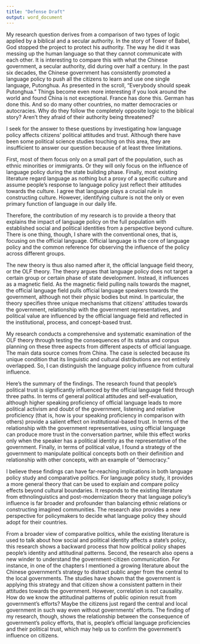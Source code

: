 ```yaml
---
title: "Defense Draft"
output: word_document
---
```


My research question derives from a comparison of two types of logic applied by a biblical and a secular authority. 
In the story of Tower of Babel, God stopped the project to protect his authority. 
The way he did it was messing up the human language so that they cannot communicate with each other.
It is interesting to compare this with what the Chinese government, a secular authority, did during over half a century. 
In the past six decades, the Chinese government has consistently promoted a language policy to push all the citizens to learn and use one single language, Putonghua.
As presented in the scroll, "Everybody should speak Putonghua." 
Things become even more interesting if you look around the world and found China is not exceptional. 
France has done this.
German has done this. 
And so do many other countries, no matter democracies or autocracies.
Why do they follow the completely opposite logic to the biblical story?
Aren't they afraid of their authority being threatened? 

I seek for the answer to these questions by investigating how language policy affects citizens' political attitudes and trust.
Although there have been some political science studies touching on this area, they are insufficient to answer our question because of at least three limitations.

First, most of them focus only on a small part of the population, such as ethnic minorities or immigrants.
Or they will only focus on the influence of language policy during the state building phase.
Finally, most existing literature regard language as nothing but a proxy of a specific culture and assume people's response to language policy just reflect their attitudes towards the culture.
I agree that language plays a crucial rule in constructing culture. 
However, identifying culture is not the only or even primary function of language in our daily life.

Therefore, the contribution of my research is to provide a theory that explains the impact of language policy on the full population with established social and political identities from a perspective beyond culture.
There is one thing, though, I share with the conventional ones, that is, focusing on the official language. 
Official language is the core of language policy and the common reference for observing the influence of the policy across different groups.

The new theory is thus also named after it, the official language field theory, or the OLF theory.
The theory argues that language policy does not target a certain group or certain phase of state development.
Instead, it influences as a magnetic field. 
As the magnetic field pulling nails towards the magnet, the official language field pulls official language speakers towards the government, although not their physic bodies but mind.
In particular, the theory specifies three unique mechanisms that citizens' attitudes towards the government, relationship with the government representatives, and political value are influenced by the official language field and reflected in the institutional, process, and concept-based trust. 

My research conducts a comprehensive and systematic examination of the OLF theory through testing the consequences of its status and corpus planning on these three aspects from different aspects of official language.
The main data source comes from China.
The case is selected because its unique condition that its linguistic and cultural distributions are not entirely overlapped.
So, I can distinguish the language policy influence from cultural influence.

Here's the summary of the findings. 
The research found that people's political trust is significantly influenced by the official language field through three paths.
In terms of general political attitudes and self-evaluation, although higher speaking proficiency of official language leads to more political activism and doubt of the government, listening and relative proficiency (that is, how is your speaking proficiency in comparison with others) provide a salient effect on institutional-based trust. 
In terms of the relationship with the government representatives, using official language can produce more trust in the conversation partner, while this effect works only when the speaker has a political identity as the representative of the government.
Finally, in terms of political value, I found a strategy of the government to manipulate political concepts both on their definition and relationship with other concepts, with an example of "democracy."

I believe these findings can have far-reaching implications in both language policy study and comparative politics.
For language policy study, it provides a more general theory that can be used to explain and compare policy effects beyond cultural boundaries. 
It responds to the existing literature from ethnolinguistics and post-modernization theory that language policy's influence is far broader and profounder than balancing ethnic relations or constructing imagined communities.
The research also provides a new perspective for policymakers to decide what language policy they should adopt for their countries.

From a broader view of comparative politics, while the existing literature is used to talk about how social and political identity affects a state's policy, this research shows a backward process that how political policy shapes people's identity and attitudinal patterns.
Second, the research also opens a new winder to understand the government-citizen communication.
For instance, in one of the chapters I mentioned a growing literature about the Chinese government's strategy to distract public anger from the central to the local governments.
The studies have shown that the government is applying this strategy and that citizen show a consistent pattern in their attitudes towards the government.
However, correlation is not causality.
How do we know the attitudinal patterns of public opinion result from government's efforts?
Maybe the citizens just regard the central and local government in such way even without governments' efforts.
The finding of my research, though, shows the relationship between the consequence of government's policy efforts, that is, people's official language proficiencies and their political trust, which may help us to confirm the government's influence on citizens.

